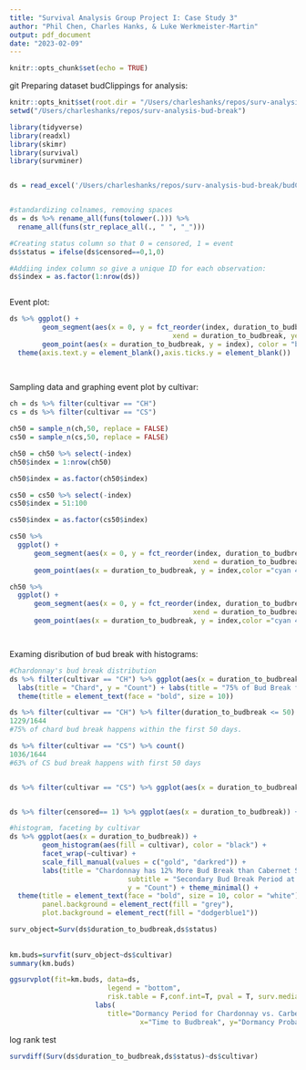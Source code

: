 ---
title: "Survival Analysis Group Project I: Case Study 3"
author: "Phil Chen, Charles Hanks, & Luke Werkmeister-Martin" 
output: pdf_document
date: "2023-02-09"
---

```{r setup, include=FALSE}
knitr::opts_chunk$set(echo = TRUE)

```
git 
Preparing dataset budClippings for analysis: 
```{r}
knitr::opts_knit$set(root.dir = "/Users/charleshanks/repos/surv-analysis-bud-break")
setwd("/Users/charleshanks/repos/surv-analysis-bud-break")

library(tidyverse)
library(readxl)
library(skimr)
library(survival)
library(survminer)


ds = read_excel('/Users/charleshanks/repos/surv-analysis-bud-break/budClippings.xlsx')


#standardizing colnames, removing spaces
ds = ds %>% rename_all(funs(tolower(.))) %>% 
  rename_all(funs(str_replace_all(., " ", "_")))

#Creating status column so that 0 = censored, 1 = event
ds$status = ifelse(ds$censored==0,1,0)

#Addiing index column so give a unique ID for each observation: 
ds$index = as.factor(1:nrow(ds))



```


Event plot:
```{r}
ds %>% ggplot() + 
		geom_segment(aes(x = 0, y = fct_reorder(index, duration_to_budbreak,.desc = TRUE), 
										xend = duration_to_budbreak, yend = fct_reorder(index, duration_to_budbreak,.desc = TRUE))) + 
		geom_point(aes(x = duration_to_budbreak, y = index), color = "blue") + facet_wrap(cultivar~.)+
  theme(axis.text.y = element_blank(),axis.ticks.y = element_blank())
      
	
```

Sampling data and graphing event plot by cultivar: 
```{r}
ch = ds %>% filter(cultivar == "CH")
cs = ds %>% filter(cultivar == "CS")

ch50 = sample_n(ch,50, replace = FALSE)
cs50 = sample_n(cs,50, replace = FALSE)

ch50 = ch50 %>% select(-index)
ch50$index = 1:nrow(ch50)

ch50$index = as.factor(ch50$index)

cs50 = cs50 %>% select(-index)
cs50$index = 51:100

cs50$index = as.factor(cs50$index)

cs50 %>%
  ggplot() + 
	  geom_segment(aes(x = 0, y = fct_reorder(index, duration_to_budbreak,.desc = TRUE), 
											 xend = duration_to_budbreak, yend = fct_reorder(index, duration_to_budbreak,.desc = TRUE))) + 
	  geom_point(aes(x = duration_to_budbreak, y = index,color ="cyan 4")) + labs(title = "Cabernet Sauvignon")

ch50 %>%
  ggplot() + 
	  geom_segment(aes(x = 0, y = fct_reorder(index, duration_to_budbreak,.desc = TRUE), 
											 xend = duration_to_budbreak, yend = fct_reorder(index, duration_to_budbreak,.desc = TRUE))) + 
	  geom_point(aes(x = duration_to_budbreak, y = index,color ="cyan 4")) + labs(title = "Chardonnay")




```


Examing disribution of bud break with histograms:
```{r}
#Chardonnay's bud break distribution
ds %>% filter(cultivar == "CH") %>% ggplot(aes(x = duration_to_budbreak)) + geom_histogram(color = "black",fill = "darkgoldenrod1") + 
  labs(title = "Chard", y = "Count") + labs(title = "75% of Bud Break for Chardonnay Occured Within First 50 Days", subtitle = "Second Bud Break Period Occurs Between 150 and 200 Days") + theme_minimal() + 
  theme(title = element_text(face = "bold", size = 10))

ds %>% filter(cultivar == "CH") %>% filter(duration_to_budbreak <= 50) %>% count()
1229/1644
#75% of chard bud break happens within the first 50 days.

ds %>% filter(cultivar == "CS") %>% count()
1036/1644
#63% of CS bud break happens with first 50 days 


ds %>% filter(cultivar == "CS") %>% ggplot(aes(x = duration_to_budbreak)) + geom_histogram() + labs(title = "63")


ds %>% filter(censored== 1) %>% ggplot(aes(x = duration_to_budbreak)) + geom_histogram()

#histogram, faceting by cultivar
ds %>% ggplot(aes(x = duration_to_budbreak)) + 
        geom_histogram(aes(fill = cultivar), color = "black") + 
        facet_wrap(~cultivar) +
        scale_fill_manual(values = c("gold", "darkred")) + 
        labs(title = "Chardonnay has 12% More Bud Break than Cabernet Sauvignon Within First 50 Days", 
                             subtitle = "Secondary Bud Break Period at Day 150",
                             y = "Count") + theme_minimal() + 
  theme(title = element_text(face = "bold", size = 10, color = "white"),
        panel.background = element_rect(fill = "grey"),
        plot.background = element_rect(fill = "dodgerblue1"))
```


```{r}
surv_object=Surv(ds$duration_to_budbreak,ds$status)
                   
                   
km.buds=survfit(surv_object~ds$cultivar) 
summary(km.buds)


```


```{r}
ggsurvplot(fit=km.buds, data=ds,           
						legend = "bottom",            
						risk.table = F,conf.int=T, pval = T, surv.median.line = "hv") +   
					 labs(        
						title="Dormancy Period for Chardonnay vs. Carbernet Sauvignon",        
								x="Time to Budbreak", y="Dormancy Probability")
```
log rank test 

```{r}
survdiff(Surv(ds$duration_to_budbreak,ds$status)~ds$cultivar)
```

